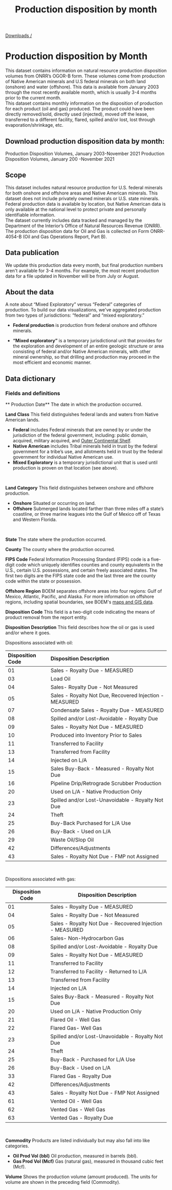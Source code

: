 ﻿---
title: Production disposition by month
includeToc: true
layout: downloads
description: monthly information on the disposition of production for each product (oil and gas) produced.
tags:
- Data
- Downloads
- Documentation
- Native American
- Indian
- Federal
- Production
- disposition
- OGOR B
- oil
- gas
---

[Downloads /](/downloads/)

# Production disposition by Month

This dataset contains information on natural resource production disposition volumes from ONRR’s OGOR-B form. These volumes come from production of Native American minerals and U.S federal minerals on both land (onshore) and water (offshore). This data is available from January 2003 through the most recently available month, which is usually 3-4 months prior to the current month.
<br />
This dataset contains monthly information on the disposition of production for each product (oil and gas) produced. The product could have been directly removed/sold, directly used (injected), moved off the lease, transferred to a different facility, flared, spilled and/or lost, lost through evaporation/shrinkage, etc.

## Download production disposition data by month:

<Link linkType="DownloadCsv" href="./downloads/OGORBcsv.csv">
  Production Disposition Volumes, January 2003-November 2021
</Link>

<Link linkType="DownloadXls" href="./downloads/OGORB.xlsx">
  Production Disposition Volumes, January 200 -November 2021
</Link>

## Scope

This dataset includes natural resource production for U.S. federal minerals for both onshore and offshore areas and Native American minerals. This dataset does not include privately owned minerals or U.S. state minerals. Federal production data is available by location, but Native American data is only available at the national level to protect private and personally identifiable information.
<br />
The dataset currently includes data tracked and managed by the Department of the Interior’s Office of Natural Resources Revenue (ONRR). The production disposition data for Oil and Gas is collected on Form ONRR-4054-B (Oil and Gas Operations Report, Part B).
<br />

## Data publication

We update this production data every month, but final production numbers aren't available for 3-4 months. For example, the most recent production data for a file updated in November will be from July or August.

## About the data

A note about “Mixed Exploratory” versus “Federal” categories of production. To build our data visualizations, we've aggregated production from two types of jurisdictions: “federal” and “mixed exploratory.”

* **Federal production** is production from federal onshore and offshore minerals.

* **“Mixed exploratory”** is a temporary jurisdictional unit that provides for the exploration and development of an entire geologic structure or area consisting of federal and/or Native American minerals, with other mineral ownership, so that drilling and production may proceed in the most efficient and economic manner.

## Data dictionary

### Fields and definitions

** Production Date**  The date in which the production occurred.
<br />

**Land Class**  This field distinguishes federal lands and waters from Native American lands.

* **Federal**  includes Federal minerals that are owned by or under the jurisdiction of the federal government, including: public domain, acquired, military acquired, and [Outer Continental Shelf](https://www.boem.gov/OCS-Lands-Act-History/).
* **Native American**  includes Tribal minerals held in trust by the federal government for a tribe’s use, and allotments held in trust by the federal government for individual Native American use.
* **Mixed Exploratory** is a temporary jurisdictional unit that is used until production is proven on that location (see above).
<br />

**Land Category**  This field distinguishes between onshore and offshore production.

* **Onshore**  Situated or occurring on land.
* **Offshore**  Submerged lands located farther than three miles off a state’s coastline, or three marine leagues into the Gulf of Mexico off of Texas and Western Florida.
<br />

**State** The state where the production occurred.
<br />

**County** The county where the production occurred.
<br />

**FIPS Code** Federal Information Processing Standard (FIPS) code is a five-digit code which uniquely identifies counties and county equivalents in the U.S., certain U.S. possessions, and certain freely associated states. The first two digits are the FIPS state code and the last three are the county code within the state or possession.
<br />

**Offshore Region** BOEM separates offshore areas into four regions: Gulf of Mexico, Atlantic, Pacific, and Alaska. For more information on offshore regions, including spatial boundaries, see BOEM's [maps and GIS data](http://www.boem.gov/Maps-and-GIS-Data/).
<br />

**Disposition Code** This field is a two-digit code indicating the means of product removal from the report entity.
<br />

**Disposition Description** This field describes how the oil or gas is used and/or where it goes.
<br />

Dispositions associated with oil:
<br />

| Disposition Code | Disposition Description |
|:--------------- |:----------------------- |
| 01 | Sales - Royalty Due - MEASURED |
| 03 | Load Oil |
| 04 | Sales- Royalty Due - Not Measured  |
| 05 | Sales - Royalty Not Due, Recovered Injection - MEASURED  |
| 07 | Condensate Sales - Royalty Due - MEASURED  |
| 08 | Spilled and/or Lost-Avoidable - Royalty Due  |
| 09 | Sales - Royalty Not Due - MEASURED  |
| 10 | Produced into Inventory Prior to Sales  |
| 11 | Transferred to Facility  |
| 13 | Transferred from Facility  |
| 14 | Injected on L/A  |
| 15 | Sales Buy-Back - Measured - Royalty Not Due  |
| 16 | Pipeline Drip/Retrograde Scrubber Production  |
| 20 | Used on L/A - Native Production Only  |
| 23 | Spilled and/or Lost-Unavoidable - Royalty Not Due  |
| 24 | Theft  |
| 25 | Buy-Back Purchased for L/A Use  |
| 26 | Buy-Back - Used on L/A  |
| 29 | Waste Oil/Slop Oil  |
| 42 | Differences/Adjustments  |
| 43 | Sales - Royalty Not Due - FMP not Assigned  |
<br />

Dispositions associated with gas:
<br />

Disposition Code | Disposition Description
-- | --
01 | Sales - Royalty Due - MEASURED
04 | Sales - Royalty Due - Not Measured
05 | Sales - Royalty Not Due - Recovered Injection - MEASURED
06 | Sales- Non-Hydrocarbon Gas
08 | Spilled and/or Lost-Avoidable - Royalty Due
09 | Sales - Royalty Not Due - MEASURED
11 | Transferred to Facility
12 | Transferred to Facility - Returned to L/A
13 | Transferred from Facility
14 | Injected on L/A
15 | Sales Buy-Back - Measured - Royalty Not Due
20 | Used on L/A - Native Production Only
21 | Flared Oil - Well Gas
22 | Flared Gas- Well Gas
23 | Spilled and/or Lost-Unavoidable - Royalty Not Due
24 | Theft
25 | Buy-Back - Purchased for L/A Use
26 | Buy-Back - Used on L/A
33 | Flared Gas - Royalty Due
42 | Differences/Adjustments
43 | Sales - Royalty Not Due - FMP Not Assigned
61 | Vented Oil - Well Gas
62 | Vented Gas - Well Gas
63 | Vented Gas - Royalty Due
<br />


**Commodity** Products are listed individually but may also fall into like categories.

  * **Oil Prod Vol (bbl)**  Oil production, measured in barrels (bbl).
  * **Gas Prod Vol (Mcf)**  Gas (natural gas), measured in thousand cubic feet (Mcf).


**Volume**  Shows the production volume (amount produced). The units for volume are shown in the preceding field (Commodity).
